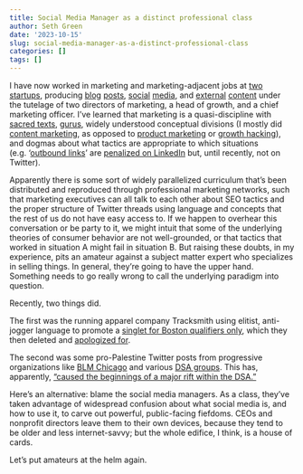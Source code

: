 ```yaml
---
title: Social Media Manager as a distinct professional class
author: Seth Green
date: '2023-10-15'
slug: social-media-manager-as-a-distinct-professional-class
categories: []
tags: []
---
```


I have now worked in marketing and marketing-adjacent jobs at [two](https://codeocean.com/) [startups](https://glodollar.org/), producing [blog](https://www.glodollar.org/articles/glo-zero-poverty-and-the-sdgs) [posts](https://medium.com/codeocean/two-welcome-innovations-in-liu-and-salganik-2019-successes-and-struggles-with-computational-b4ef1a4311f2), [social](https://twitter.com/glodollar/status/1580906280599724032) [media](https://twitter.com/CodeOceanHQ/status/989193597294665729), and [external](https://forum.effectivealtruism.org/posts/EAiwxZN4Jiyup8d9G/glo-dollar-an-ethical-stablecoin-model-potential-impact-and) [content](https://www.cambridge.org/core/blog/2018/12/21/public-and-private-benefits-to-practicing-open-science/) under the tutelage of two directors of marketing, a head of growth, and a chief marketing officer. I've learned that marketing is a quasi-discipline with [sacred texts](https://monzo.com/tone-of-voice/), [gurus](https://seths.blog/), widely understood conceptual divisions (I mostly did [content marketing](https://mailchimp.com/marketing-glossary/content-marketing/), as opposed to [product marketing](https://blog.hubspot.com/marketing/product-marketing) or [growth hacking](https://www.optimizely.com/optimization-glossary/growth-hacking/)), and dogmas about what tactics are appropriate to which situations (e.g. '[outbound links](https://www.semrush.com/blog/outbound-links/)' are [penalized on LinkedIn](https://prdaily.com/linkedin-algorithm-update-company-page/) but, until recently, not on Twitter). 

Apparently there is some sort of widely parallelized curriculum that's been distributed and reproduced through professional marketing networks, such that marketing executives can all talk to each other about SEO tactics and the proper structure of Twitter threads using language and concepts that the rest of us do not have easy access to. If we happen to overhear this conversation or be party to it, we might intuit that some of the underlying theories of consumer behavior are not well-grounded, or that tactics that worked in situation A might fail in situation B. But raising these doubts, in my experience, pits an amateur against a subject matter expert who specializes in selling things. In general, they're going to have the upper hand. Something needs to go really wrong to call the underlying paradigm into question.

Recently, two things did.

The first was the running apparel company Tracksmith using elitist, anti-jogger language to promote a [singlet for Boston qualifiers only](https://runnersworld.com/news/a45486207/tracksmith-boston-marathon-qualifier-singlet-controversy/), which they then deleted and [apologized for](https://www.instagram.com/p/Cx_rR3_Lj67/0).

The second was some pro-Palestine Twitter posts from progressive organizations like [BLM Chicago](https://www.hindustantimes.com/world-news/black-lives-matter-chicago-says-they-aren-t-proud-of-now-deleted-post-supporting-hamas-attack-on-israel-101697086107172.html) and various [DSA groups](https://www.timesofisrael.com/us-democrats-lash-socialist-organization-for-backing-rally-supporting-hamas-attack/). This has, apparently, ["caused the beginnings of a major rift within the DSA."](https://www.politico.com/news/2023/10/11/dsa-rally-aoc-israel-00121060)

Here's an alternative: blame the social media managers. As a class, they've taken advantage of widespread confusion about what social media is, and how to use it, to carve out powerful, public-facing fiefdoms. CEOs and nonprofit directors leave them to their own devices, because they tend to be older and less internet-savvy; but the whole edifice, I think, is a house of cards. 

Let's put amateurs at the helm again. 
 
